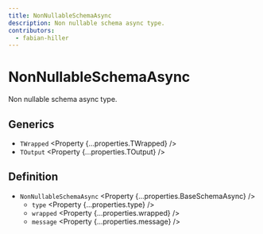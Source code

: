 ```yaml
---
title: NonNullableSchemaAsync
description: Non nullable schema async type.
contributors:
  - fabian-hiller
---
```



# NonNullableSchemaAsync

Non nullable schema async type.

## Generics

- `TWrapped` <Property {...properties.TWrapped} />
- `TOutput` <Property {...properties.TOutput} />

## Definition

- `NonNullableSchemaAsync` <Property {...properties.BaseSchemaAsync} />
  - `type` <Property {...properties.type} />
  - `wrapped` <Property {...properties.wrapped} />
  - `message` <Property {...properties.message} />
